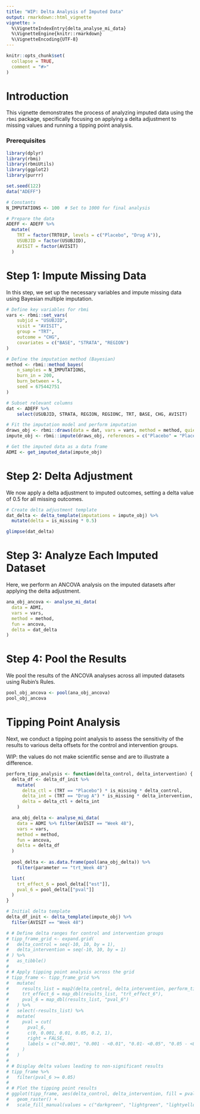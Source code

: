 ```yaml
---
title: "WIP: Delta Analysis of Imputed Data"
output: rmarkdown::html_vignette
vignette: >
  %\VignetteIndexEntry{delta_analyse_mi_data}
  %\VignetteEngine{knitr::rmarkdown}
  %\VignetteEncoding{UTF-8}
---
```


```r
knitr::opts_chunk$set(
  collapse = TRUE,
  comment = "#>"
)
```

# Introduction

This vignette demonstrates the process of analyzing imputed data using the `rbmi` package, specifically focusing on applying a delta adjustment to missing values and running a tipping point analysis.

### Prerequisites

```r
library(dplyr)
library(rbmi)
library(rbmiUtils)
library(ggplot2)
library(purrr)

set.seed(122)
data("ADEFF")

# Constants
N_IMPUTATIONS <- 100  # Set to 1000 for final analysis

# Prepare the data
ADEFF <- ADEFF %>%
  mutate(
    TRT = factor(TRT01P, levels = c("Placebo", "Drug A")),
    USUBJID = factor(USUBJID),
    AVISIT = factor(AVISIT)
  )
```

# Step 1: Impute Missing Data

In this step, we set up the necessary variables and impute missing data using Bayesian multiple imputation.

```r
# Define key variables for rbmi
vars <- rbmi::set_vars(
    subjid = "USUBJID",
    visit = "AVISIT",
    group = "TRT",
    outcome = "CHG",
    covariates = c("BASE", "STRATA", "REGION")
)

# Define the imputation method (Bayesian)
method <- rbmi::method_bayes(
    n_samples = N_IMPUTATIONS,
    burn_in = 200,
    burn_between = 5,
    seed = 675442751
)

# Subset relevant columns
dat <- ADEFF %>%
    select(USUBJID, STRATA, REGION, REGIONC, TRT, BASE, CHG, AVISIT)

# Fit the imputation model and perform imputation
draws_obj <- rbmi::draws(data = dat, vars = vars, method = method, quiet = TRUE)
impute_obj <- rbmi::impute(draws_obj, references = c("Placebo" = "Placebo", "Drug A" = "Placebo"))

# Get the imputed data as a data frame
ADMI <- get_imputed_data(impute_obj)
```

# Step 2: Delta Adjustment

We now apply a delta adjustment to imputed outcomes, setting a delta value of 0.5 for all missing outcomes.

```r
# Create delta adjustment template
dat_delta <- delta_template(imputations = impute_obj) %>%
  mutate(delta = is_missing * 0.5)

glimpse(dat_delta)
```

# Step 3: Analyze Each Imputed Dataset

Here, we perform an ANCOVA analysis on the imputed datasets after applying the delta adjustment.

```r
ana_obj_ancova <- analyse_mi_data(
  data = ADMI,
  vars = vars,
  method = method,
  fun = ancova,
  delta = dat_delta
)
```

# Step 4: Pool the Results

We pool the results of the ANCOVA analyses across all imputed datasets using Rubin's Rules.

```r
pool_obj_ancova <- pool(ana_obj_ancova)
pool_obj_ancova
```

# Tipping Point Analysis

Next, we conduct a tipping point analysis to assess the sensitivity of the results to various delta offsets for the control and intervention groups.

WIP: the values do not make scientific sense and are to illustrate a difference. 

```r
perform_tipp_analysis <- function(delta_control, delta_intervention) {
  delta_df <- delta_df_init %>%
    mutate(
      delta_ctl = (TRT == "Placebo") * is_missing * delta_control,
      delta_int = (TRT == "Drug A") * is_missing * delta_intervention,
      delta = delta_ctl + delta_int
    )

  ana_obj_delta <- analyse_mi_data(
    data = ADMI %>% filter(AVISIT == "Week 48"),
    vars = vars,
    method = method,
    fun = ancova,
    delta = delta_df
  )
  
  pool_delta <- as.data.frame(pool(ana_obj_delta)) %>%
    filter(parameter == "trt_Week 48")

  list(
    trt_effect_6 = pool_delta[["est"]],
    pval_6 = pool_delta[["pval"]]
  )
}

# Initial delta template
delta_df_init <- delta_template(impute_obj) %>%
  filter(AVISIT == "Week 48")

# # Define delta ranges for control and intervention groups
# tipp_frame_grid <- expand.grid(
#   delta_control = seq(-10, 10, by = 1),
#   delta_intervention = seq(-10, 10, by = 1)
# ) %>%
#   as_tibble()
# 
# # Apply tipping point analysis across the grid
# tipp_frame <- tipp_frame_grid %>%
#   mutate(
#     results_list = map2(delta_control, delta_intervention, perform_tipp_analysis),
#     trt_effect_6 = map_dbl(results_list, "trt_effect_6"),
#     pval_6 = map_dbl(results_list, "pval_6")
#   ) %>%
#   select(-results_list) %>%
#   mutate(
#     pval = cut(
#       pval_6,
#       c(0, 0.001, 0.01, 0.05, 0.2, 1),
#       right = FALSE,
#       labels = c("<0.001", "0.001 - <0.01", "0.01- <0.05", "0.05 - <0.20", ">= 0.20")
#     )
#   )
# 
# # Display delta values leading to non-significant results
# tipp_frame %>%
#   filter(pval_6 >= 0.05)
# 
# # Plot the tipping point results
# ggplot(tipp_frame, aes(delta_control, delta_intervention, fill = pval)) +
#   geom_raster() +
#   scale_fill_manual(values = c("darkgreen", "lightgreen", "lightyellow", "orange", "red"))
```
